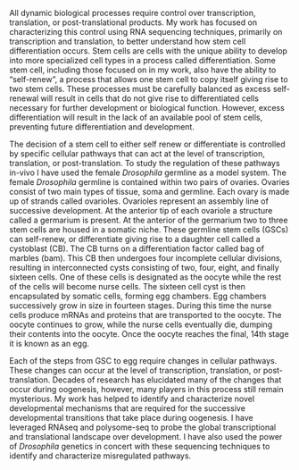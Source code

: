 All dynamic biological processes require control over transcription, translation, or post-translational products. My work has focused on characterizing this control using RNA sequencing techniques, primarily on transcription and translation, to better understand how stem cell differentiation occurs. Stem cells are cells with the unique ability to develop into more specialized cell types in a process called differentiation. Some stem cell, including those focused on in my work, also have the ability to "self-renew", a process that allows one stem cell to copy itself giving rise to two stem cells. These processes must be carefully balanced as excess self-renewal will result in cells that do not give rise to differentiated cells necessary for further development or biological function. However, excess differentiation will result in the lack of an available pool of stem cells, preventing future differentiation and development. 

The decision of a stem cell to either self renew or differentiate is controlled by specific cellular pathways that can act at the level of transcription, translation, or post-translation. To study the regulation of these pathways in-vivo I have used the female *Drosophila* germline as a model system. The female *Drosophila* germline is contained within two pairs of ovaries. Ovaries consist of two main types of tissue, soma and germline. Each ovary is made up of strands called ovarioles. Ovarioles represent an assembly line of successive development. At the anterior tip of each ovariole a structure called a germarium is present. At the anterior of the germarium two to three stem cells are housed in a somatic niche. These germline stem cells (GSCs) can self-renew, or differentiate giving rise to a daughter cell called a cystoblast (CB). The CB turns on a differentiation factor called bag of marbles (bam). This CB then undergoes four incomplete cellular divisions, resulting in interconnected cysts consisting of two, four, eight, and finally sixteen cells. One of these cells is designated as the oocyte while the rest of the cells will become nurse cells. The sixteen cell cyst is then encapsulated by somatic cells, forming egg chambers. Egg chambers successively grow in size in fourteen stages. During this time the nurse cells produce mRNAs and proteins that are transported to the oocyte. The oocyte continues to grow, while the nurse cells eventually die, dumping their contents into the oocyte. Once the oocyte reaches the final, 14th stage it is known as an egg.

Each of the steps from GSC to egg require changes in cellular pathways. These changes can occur at the level of transcription, translation, or post-translation. Decades of research has elucidated many of the changes that occur during oogenesis, however, many players in this process still remain mysterious. My work has helped to identify and characterize novel developmental mechanisms that are required for the successive developmental transitions that take place during oogenesis. I have leveraged RNAseq and polysome-seq to probe the global transcriptional and translational landscape over development. I have also used the power of *Drosophila* genetics in concert with these sequencing techniques to identify and characterize misregulated pathways.
